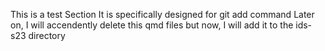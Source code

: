This is a test Section
It is specifically designed for git add command
Later on, I will accendently delete this qmd files
but now, I will add it to the ids-s23 directory